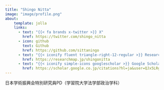 ```yaml
---
title: "Shingo Nitta"
image: "image/profile.png"
about: 
    template: jolla
    links: 
      - text: "{{< fa brands x-twitter >}} X"
        href: https://twitter.com/shingo_nitta
      - icon: github
        text: Github
        href: https://github.com/sittaningo
      - text: "{{< iconify fluent triangle-right-12-regular >}} Researchmap"
        href: https://researchmap.jp/shingonitta
      - text: "{{< iconify simple-icons googlescholar >}} Google Scholar"
        href: https://scholar.google.co.jp/citations?hl=ja&user=QJx5LRgAAAAJ&view_op=list_works&gmla=AJ1KiT3hvOAOFgTV7rGvKzHIwy0qyY5lPe862Uq5SSls-1Tt3EnTkvvSXrLEslQnNdjYkRVhtOVdJu66YaqL1jKputV2N0djHaETFidZdATIsCSaiotekpjfOzk
---
```


日本学術振興会特別研究員PD（学習院大学法学部政治学科）

<!-- **研究関心** \
{{< iconify healthicons elderly >}} 高齢者の引退と就業　{{< iconify healthicons agriculture-worker >}} 労働市場の高齢化　{{< iconify heroicons scale >}} 健康格差 -->
